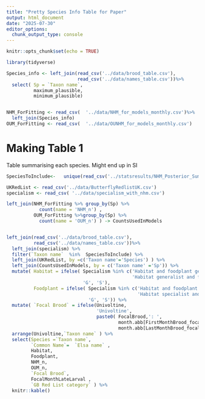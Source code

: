 ```yaml
---
title: "Pretty Species Info Table for Paper"
output: html_document
date: "2025-07-30"
editor_options: 
  chunk_output_type: console
---
```


```r
knitr::opts_chunk$set(echo = TRUE)
```

```R
library(tidyverse)

Species_info <- left_join(read_csv('../data/brood_table.csv'),
                          read_csv('../data/names_table.csv'))%>%
  select( Sp = `Taxon name`,
          maximum_plausible,
          minimum_plausible)


NHM_ForFitting <- read_csv(  '../data/NHM_for_models_monthly.csv')%>%
  left_join(Species_info)
OUM_ForFitting <- read_csv(  '../data/OUNHM_for_models_monthly.csv')

```

# Making Table 1

Table summarising each species. Might end up in SI

```r
SpeciesToInclude<-   unique(read_csv('../statsresults/NHM_Posterior_Summaries_M1.csv')$Sp)

UKRedList <- read_csv('../data/ButterflyRedlistUK.csv')
specialism <- read_csv( '../data/specialism_with_nhm.csv')

left_join(NHM_ForFitting %>% group_by(Sp) %>%
            count(name = 'NHM_n') , 
          OUM_ForFitting %>%group_by(Sp) %>%
            count(name = 'OUM_n') ) -> CountsUsedInModels


left_join(read_csv('../data/brood_table.csv'),
          read_csv('../data/names_table.csv'))%>%
  left_join(specialism) %>%
  filter(`Taxon name`  %in%  SpeciesToInclude) %>%
  left_join(UKRedList, by =c('Taxon name'='Species') ) %>%
  left_join(CountsUsedInModels, by = c('Taxon name' ='Sp')) %>%
  mutate( Habitat = ifelse( Specialism %in% c('Habitat and foodplant generalist' ,
                                              'Habitat generalist and foodplant specialist'),
                            'G', 'S'),
          Foodplant = ifelse( Specialism %in% c('Habitat and foodplant generalist' ,
                                                'Habitat specialist and foodplant generalist'),
                              'G', 'S')) %>%
  mutate( `Focal Brood` = ifelse(Univoltine,
                                 'Univoltine',
                                 paste0( FocalBrood,': ',
                                         month.abb[FirstMonthBrood_focal],'-',
                                         month.abb[LastMonthBrood_focal]))) %>%
  arrange(Univoltine,`Taxon name` ) %>%
  select(Species =`Taxon name`,
         `Common Name`=  `Elsa name` ,
         Habitat,
         Foodplant,
         NHM_n,
         OUM_n,
         `Focal Brood`,
         FocalMonthLateLarval ,
         `GB Red List category` ) %>%
  knitr::kable()

```